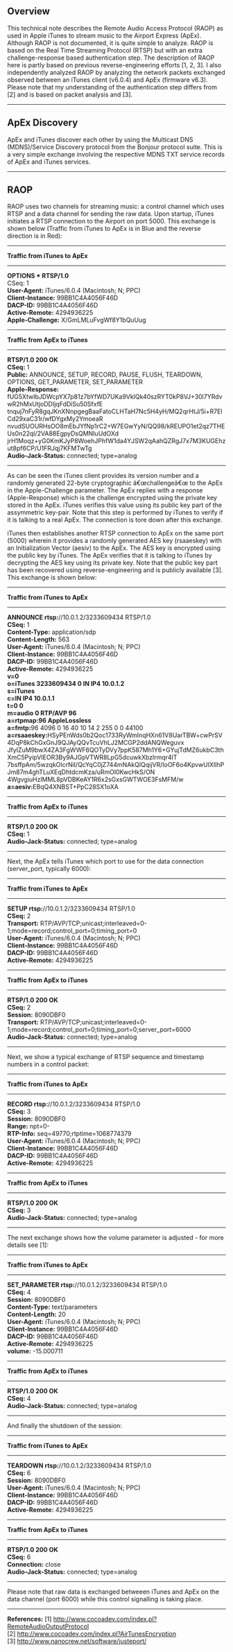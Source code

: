 == Overview ==

This technical note describes the Remote Audio Access Protocol (RAOP) as used in Apple  
iTunes to stream music to the Airport Express (ApEx). Although RAOP is not documented,  
it is quite simple to analyze. RAOP is based on the Real Time Streaming Protocol (RTSP) 
but with an extra challenge-response based authentication step. The description of RAOP  
here is partly based on previous reverse-engineering efforts [1, 2, 3]. I also independently 
analyzed RAOP by analyzing the network packets exchanged observed between an iTunes client 
(v6.0.4) and ApEx (firmware v6.3). Please note that my understanding of the authentication 
step differs from [2] and is based on packet analysis and [3].

----
== ApEx Discovery ==

ApEx and iTunes discover each other by using the Multicast DNS (MDNS)/Service Discovery protocol 
from the Bonjour protocol suite. This is a very simple exchange involving the respective MDNS 
TXT service records of ApEx and iTunes services.

----
== RAOP ==

RAOP uses two channels for streaming music: a control channel which uses RTSP and a data 
channel for sending the raw data. Upon startup, iTunes initiates a RTSP connection to the 
Airport on port 5000. This exchange is shown below (Traffic from iTunes to ApEx is in Blue 
and the reverse direction is in Red):


----
'''Traffic from iTunes to ApEx''' 
----

'''OPTIONS * RTSP/1.0'''<br>
CSeq: 1<br>
'''User-Agent:''' iTunes/6.0.4 (Macintosh; N; PPC)<br>
'''Client-Instance:''' 99BB1C4A4056F46D<br>
'''DACP-ID:''' 99BB1C4A4056F46D<br>
'''Active-Remote:''' 4294936225<br>
'''Apple-Challenge:''' X/GmLMLuFvgWf8Y1bQuUug


----
'''Traffic from ApEx to iTunes'''
----

'''RTSP/1.0 200 OK'''<br>
'''CSeq:''' 1<br>
'''Public:''' ANNOUNCE, SETUP, RECORD, PAUSE, FLUSH, TEARDOWN, OPTIONS, GET_PARAMETER, SET_PARAMETER<br>
'''Apple-Response:'''
fUG5XtwIbJDWcpYX7p81z7bYfWD7UKa9VkIQk40szRYT0kP8VJ+30l7YRdvwR2hMxUtjoDDIjqFdDiSu50SfxfE
tnquj7nFyR8gqJKnXNnpgegBaaFatoCLHTaH7Nc5H4yH/MQ2qrHtJ/5i+R7ElCd29xaC31r/wfDYgxMy2YmoeaR
nvudSUOURHsOO8mEbJYfNp1rC2+W7EGwYyN/QQ98/kREUPO1et2qz7THEUs0n22ql/2VA88EgpyDsQMNIuUdOXd
jrH1Moqz+yG0KmKJyP8WoehJPhfW1da4YJSW2qAahQZRgJ7x7M3KUGEhzut8pf6CP/U1FRJqj7KFMTwTg<br>
'''Audio-Jack-Status:''' connected; type=analog<br>

----

As can be seen the iTunes client provides its version number and a randomly generated 22-byte 
cryptographic â€œchallengeâ€œ to the ApEx in the Apple-Challenge parameter. The ApEx replies with a 
response (Apple-Response) which is the challenge encrypted using the private key stored in the ApEx.
iTunes verifies this value using its public key part of the assymmetric key-pair. Note that this 
step is performed by iTunes to verify if it is talking to a real ApEx. The connection is tore down 
after this exchange.

iTunes then establishes another RTSP connection to ApEx on the same port (5000) wherein it provides 
a randomly generated AES key (rsaaeskey) with an Initialization Vector (aesiv) to the ApEx. The AES 
key is encrypted using the public key by iTunes. The ApEx verifies that it is talking to iTunes by 
decrypting the AES key using its private key. Note that the public key part has been recovered using 
reverse-engineering and is publicly available [3]. This exchange is shown below:


----
'''Traffic from iTunes to ApEx'''
----

'''ANNOUNCE rtsp:'''//10.0.1.2/3233609434 RTSP/1.0<br>
'''CSeq:''' 1<br>
'''Content-Type:''' application/sdp<br>
'''Content-Length:''' 563<br>
'''User-Agent:''' iTunes/6.0.4 (Macintosh; N; PPC)<br>
'''Client-Instance:''' 99BB1C4A4056F46D<br>
'''DACP-ID:''' 99BB1C4A4056F46D<br>
'''Active-Remote:''' 4294936225<br>

'''v=0'''<br>
'''o=iTunes 3233609434 0 IN IP4 10.0.1.2'''<br>
'''s=iTunes'''<br>
'''c=IN IP4 10.0.1.1'''<br>
'''t=0 0'''<br>
'''m=audio 0 RTP/AVP 96'''<br>
'''a=rtpmap:96 AppleLossless'''<br>
'''a=fmtp:'''96 4096 0 16 40 10 14 2 255 0 0 44100<br>
'''a=rsaaeskey:'''HSyPEnWds0b2Qoc1733RyWmInqHXn61V8UarTBW+cwPrSV4DqP8kChGxGnJ9QJAyQQvTcuVhLJ2MCGP2ddANQWeguvx<br>
JfyIZuM9bwX4ZA3FgWWF6QOTyDVy7ppK587Mh1Y6+GYujTdMZ6ukbC3thXmC5PyipVIEOR3By9AJGpVTWR8LpG5dcuwkXbzlrmqr4IT<br>
7bsffpAm/5wzqkOlcrNiI/QcYqC0jZ744mNAkQIQqijVR/IoOF6o4KpvwUIXIlhPJm87m4ghTLuXEqDhtdcmKza/uRmOl0KwcHkS/ON<br>
4WgvgiuHzlMML8pVDBKeAY1R6x2sGxsGWTWOE3FsMFM/w<br>
'''a=aesiv:'''EBqQ4XNBST+PpC28SX1oXA<br>


----
'''Traffic from ApEx to iTunes'''
----

'''RTSP/1.0 200 OK'''<br>
'''CSeq:''' 1<br>
'''Audio-Jack-Status:''' connected; type=analog<br>

----


Next, the ApEx tells iTunes which port to use for the data connection (server_port, typically 6000):<br>


----
'''Traffic from iTunes to ApEx'''
----

'''SETUP rtsp:'''//10.0.1.2/3233609434 RTSP/1.0<br>
'''CSeq:''' 2<br>
'''Transport:''' RTP/AVP/TCP;unicast;interleaved=0-1;mode=record;control_port=0;timing_port=0<br>
'''User-Agent:''' iTunes/6.0.4 (Macintosh; N; PPC)<br>
'''Client-Instance:''' 99BB1C4A4056F46D<br>
'''DACP-ID:''' 99BB1C4A4056F46D<br>
'''Active-Remote:''' 4294936225<br>


----
'''Traffic from ApEx to iTunes'''
----

'''RTSP/1.0 200 OK'''<br>
'''CSeq:''' 2<br>
'''Session:''' 8090DBF0<br>
'''Transport:''' RTP/AVP/TCP;unicast;interleaved=0-1;mode=record;control_port=0;timing_port=0;server_port=6000<br>
'''Audio-Jack-Status:''' connected; type=analog<br>


----

Next, we show a typical exchange of RTSP sequence and timestamp numbers in a control packet:


----
'''Traffic from iTunes to ApEx'''
----

'''RECORD rtsp:'''//10.0.1.2/3233609434 RTSP/1.0<br>
'''CSeq:''' 3<br>
'''Session:''' 8090DBF0<br>
'''Range:''' npt=0-<br>
'''RTP-Info:''' seq=49770;rtptime=1068774379<br>
'''User-Agent:''' iTunes/6.0.4 (Macintosh; N; PPC)<br>
'''Client-Instance:''' 99BB1C4A4056F46D<br>
'''DACP-ID:''' 99BB1C4A4056F46D<br>
'''Active-Remote:''' 4294936225<br>


----
'''Traffic from ApEx to iTunes'''
----

'''RTSP/1.0 200 OK'''<br>
'''CSeq:''' 3<br>
'''Audio-Jack-Status:''' connected; type=analog<br>


----

The next exchange shows how the volume parameter is adjusted - for more details see [1]:


----
'''Traffic from iTunes to ApEx'''
----

'''SET_PARAMETER rtsp:'''//10.0.1.2/3233609434 RTSP/1.0<br>
'''CSeq:''' 4<br>
'''Session:''' 8090DBF0<br>
'''Content-Type:''' text/parameters<br>
'''Content-Length:''' 20<br>
'''User-Agent:''' iTunes/6.0.4 (Macintosh; N; PPC)<br>
'''Client-Instance:''' 99BB1C4A4056F46D<br>
'''DACP-ID:''' 99BB1C4A4056F46D<br>
'''Active-Remote:''' 4294936225<br>
'''volume:''' -15.000711<br>


----
'''Traffic from ApEx to iTunes'''
----

'''RTSP/1.0 200 OK'''<br>
'''CSeq:''' 4<br>
'''Audio-Jack-Status:''' connected; type=analog<br>


----

And finally the shutdown of the session:


----
'''Traffic from iTunes to ApEx'''
----

'''TEARDOWN rtsp:'''//10.0.1.2/3233609434 RTSP/1.0<br>
'''CSeq:''' 6<br>
'''Session:''' 8090DBF0<br>
'''User-Agent:''' iTunes/6.0.4 (Macintosh; N; PPC)<br>
'''Client-Instance:''' 99BB1C4A4056F46D<br>
'''DACP-ID:''' 99BB1C4A4056F46D<br>
'''Active-Remote:''' 4294936225<br>


----
'''Traffic from ApEx to iTunes'''
----

'''RTSP/1.0 200 OK'''<br>
'''CSeq:''' 6<br>
'''Connection:''' close<br>
'''Audio-Jack-Status:''' connected; type=analog<br>


----

Please note that raw data is exchanged betweeen iTunes and ApEx on the data channel (port 6000) 
while this control signalling is taking place. 

----


'''References:'''
[1] http://www.cocoadev.com/index.pl?RemoteAudioOutputProtocol <br>
[2] http://www.cocoadev.com/index.pl?AirTunesEncryption <br>
[3] http://www.nanocrew.net/software/justeport/ <br>